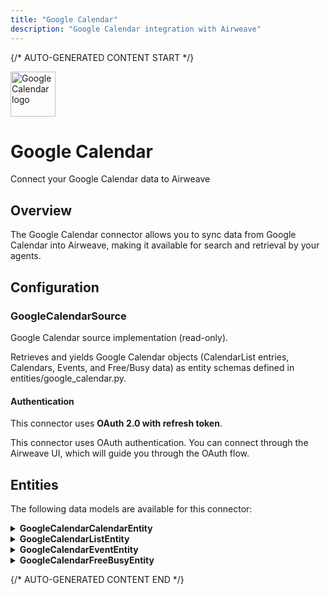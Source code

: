 ```yaml
---
title: "Google Calendar"
description: "Google Calendar integration with Airweave"
---
```


{/* AUTO-GENERATED CONTENT START */}



<div className="connector-header">
  <img src="icon.svg" alt="Google Calendar logo" width="72" height="72" className="connector-icon" />
  <div className="connector-info">
    <h1>Google Calendar</h1>
    <p>Connect your Google Calendar data to Airweave</p>
  </div>
</div>

## Overview

The Google Calendar connector allows you to sync data from Google Calendar into Airweave, making it available for search and retrieval by your agents.

## Configuration


### GoogleCalendarSource

Google Calendar source implementation (read-only).

Retrieves and yields Google Calendar objects (CalendarList entries,
Calendars, Events, and Free/Busy data) as entity schemas defined in
entities/google_calendar.py.

#### Authentication

This connector uses **OAuth 2.0 with refresh token**.

This connector uses OAuth authentication. You can connect through the Airweave UI, which will guide you through the OAuth flow.


## Entities

The following data models are available for this connector:


<details>
<summary><strong>GoogleCalendarCalendarEntity</strong></summary>

Schema for a Google Calendar object (the underlying calendar resource).

See: https://developers.google.com/calendar/api/v3/reference/calendars

| Field | Type | Description |
|-------|------|-------------|
| calendar_id | str | Unique identifier for the calendar. |
| summary | Optional[str] | Title of the calendar. |
| description | Optional[str] | Description of the calendar. |
| location | Optional[str] | Geographic location of the calendar. |
| time_zone | Optional[str] | The time zone of the calendar. |

</details>

<details>
<summary><strong>GoogleCalendarListEntity</strong></summary>

Schema for a CalendarList entry, i.e., how the user sees a calendar.

See: https://developers.google.com/calendar/api/v3/reference/calendarList

| Field | Type | Description |
|-------|------|-------------|
| calendar_id | str | Unique identifier for the calendar. |
| summary | Optional[str] | Title of the calendar. |
| summary_override | Optional[str] | User-defined name for the calendar, if set. |
| color_id | Optional[str] | Color ID reference for the calendar. |
| background_color | Optional[str] | Background color in HEX. |
| foreground_color | Optional[str] | Foreground color in HEX. |
| hidden | bool | Whether the calendar is hidden from the UI. |
| selected | bool | Indicates if the calendar is selected in the UI. |
| access_role | Optional[str] | The effective access role that the authenticated user has on the calendar. E.g., 'owner', 'reader', 'writer'. |
| primary | bool | Flag to indicate if this is the primary calendar. |
| deleted | bool | Flag to indicate if this calendar has been deleted. |

</details>

<details>
<summary><strong>GoogleCalendarEventEntity</strong></summary>

Schema for a Google Calendar Event.

See: https://developers.google.com/calendar/api/v3/reference/events

| Field | Type | Description |
|-------|------|-------------|
| event_id | str | Unique identifier for the event. |
| status | Optional[str] | Status of the event (e.g., 'confirmed'). |
| html_link | Optional[str] | An absolute link to the event in the Google Calendar UI. |
| created_at | Optional[datetime] | When the event was created. |
| updated_at | Optional[datetime] | When the event was last modified. |
| summary | Optional[str] | Title of the event. |
| description | Optional[str] | Description of the event. |
| location | Optional[str] | Geographic location of the event. |
| color_id | Optional[str] | Color ID for this event. |
| start_datetime | Optional[datetime] | Start datetime if the event has a specific datetime. (DateTime from 'start' if 'dateTime' is present.) |
| start_date | Optional[str] | Start date if the event is an all-day event. (Date from 'start' if 'date' is present.) |
| end_datetime | Optional[datetime] | End datetime if the event has a specific datetime. (DateTime from 'end' if 'dateTime' is present.) |
| end_date | Optional[str] | End date if the event is an all-day event. (Date from 'end' if 'date' is present.) |
| recurrence | Optional[List[str]] | List of RRULE, EXRULE, RDATE, EXDATE lines for recurring events. |
| recurring_event_id | Optional[str] | For recurring events, identifies the event ID of the recurring series. |
| organizer | Optional[Dict[str, Any]] | The organizer of the event. Usually contains 'email' and 'displayName'. |
| creator | Optional[Dict[str, Any]] | The creator of the event. Usually contains 'email' and 'displayName'. |
| attendees | Optional[List[Dict[str, Any]]] | The attendees of the event (each dict typically has 'email', 'responseStatus', etc.). |
| transparency | Optional[str] | Specifies whether the event blocks time on the calendar ('opaque') or not ('transparent'). |
| visibility | Optional[str] | Visibility of the event (e.g., 'default', 'public'). |
| conference_data | Optional[Dict[str, Any]] | Conference data associated with the event, e.g., hangout or meet link. |
| event_type | Optional[str] | Event type. E.g., 'default' or 'focus'. |

</details>

<details>
<summary><strong>GoogleCalendarFreeBusyEntity</strong></summary>

Schema for a FreeBusy response entity for a given calendar.

See: https://developers.google.com/calendar/api/v3/reference/freebusy

| Field | Type | Description |
|-------|------|-------------|
| calendar_id | str | ID of the calendar for which free/busy is returned. |
| busy | List[Dict[str, str]] | List of time ranges during which this calendar is busy. Each range is typically {'start': <RFC3339 date/time>, 'end': <RFC3339 date/time>}. |

</details>




{/* AUTO-GENERATED CONTENT END */}

